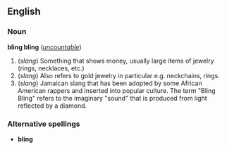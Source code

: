 ==English==

===Noun===
'''bling bling''' (''[[uncountable]]'')
# (''slang'') Something that shows money, usually large items of jewelry (rings, necklaces, etc.)
# (''slang'') Also refers to gold jewelry in particular e.g. neckchains, rings.
# (''slang'') Jamaican slang that has been adopted by some African American rappers and inserted into popular culture.  The term "Bling Bling" refers to the imaginary "sound" that is produced from light reflected by a diamond.

===Alternative spellings===
*'''bling'''